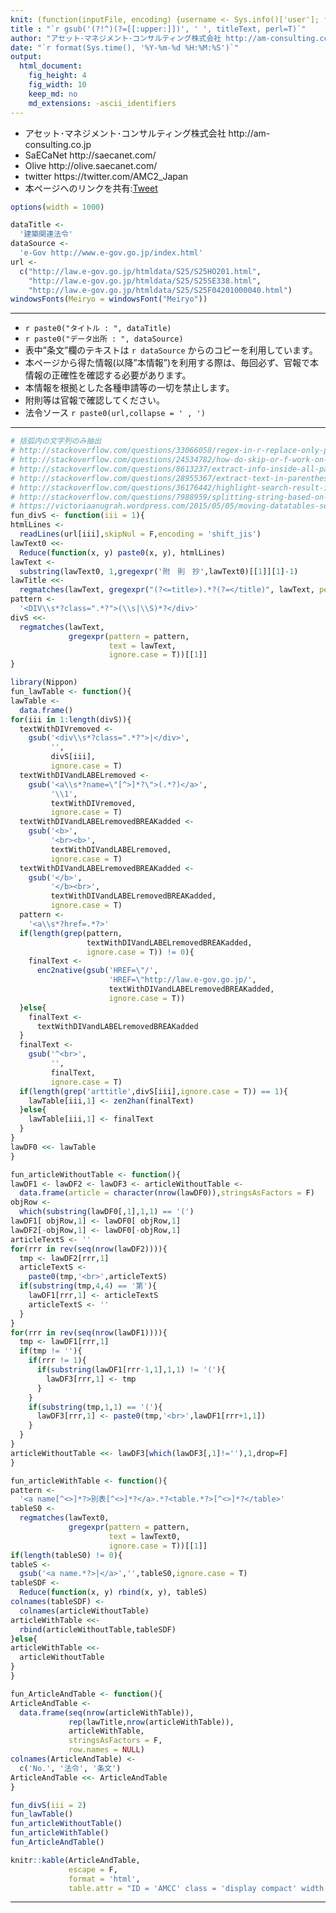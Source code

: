 ```yaml
---
knit: (function(inputFile, encoding) {username <- Sys.info()['user']; fileName <- 'defaultPath.csv'; pathToFile <- paste0('C:/Users/', username,'/Desktop/pathToCSV/'); setwd(pathToFile); buf0 <- read.csv(fileName,header = F,skip = 0,stringsAsFactor = F,check.names = F,fileEncoding = 'utf-8'); titleText <- c'ConstructionRelatedLawsInJapan'); rmarkdown::render(inputFile, encoding = encoding, output_file = paste0('C:/Users/',username,buf0[2,1],'charts/','am-consulting.co.jp-',titleText[1],'.html')) })
title : "`r gsub('(?!^)(?=[[:upper:]])', ' ', titleText, perl=T)`"
author: "アセット･マネジメント･コンサルティング株式会社 http://am-consulting.co.jp"
date: "`r format(Sys.time(), '%Y-%m-%d %H:%M:%S')`"
output: 
  html_document:
    fig_height: 4
    fig_width: 10
    keep_md: no
    md_extensions: -ascii_identifiers 
---
```

<link href="http://knowledgevault.saecanet.com/components/rmarkdown-html.css" rel="stylesheet">
<style>.main-container {max-width : 1000px;}</style>
<script src="http://knowledgevault.saecanet.com/components/JavascriptCode.js"></script>
<style>table { white-space: normal; }</style>

- アセット･マネジメント･コンサルティング株式会社 http://am-consulting.co.jp
- SaECaNet http://saecanet.com/
- Olive http://olive.saecanet.com/
- twitter https://twitter.com/AMC2_Japan
- 本ページへのリンクを共有:<a href="https://twitter.com/share" class="twitter-share-button" data-via="AMC2_Japan" data-size="large">Tweet</a> <script>!function(d,s,id){var js,fjs=d.getElementsByTagName(s)[0],p=/^http:/.test(d.location)?'http':'https';if(!d.getElementById(id)){js=d.createElement(s);js.id=id;js.src=p+'://platform.twitter.com/widgets.js';fjs.parentNode.insertBefore(js,fjs);}}(document, 'script', 'twitter-wjs');</script>

<script src="https://ajax.googleapis.com/ajax/libs/jquery/2.2.4/jquery.min.js"></script>
<link  href="https://cdn.datatables.net/1.10.12/css/jquery.dataTables.min.css" rel="stylesheet">
<script src="https://cdn.datatables.net/1.10.12/js/jquery.dataTables.min.js"></script>
<script src="https://bartaz.github.io/sandbox.js/jquery.highlight.js"></script>
<script src="https://cdn.datatables.net/plug-ins/1.10.12/features/searchHighlight/dataTables.searchHighlight.min.js"></script>
<link  href="https://cdn.datatables.net/plug-ins/1.10.12/features/searchHighlight/dataTables.searchHighlight.css" rel="stylesheet">
<script>
$(document).ready(function() {
  $('table').DataTable( {
    "dom"            : '<"top"pf>rt<"bottom"il><"clear">',
    "order"          : [[ 0, "asc" ]],
    "lengthMenu"     : [[1, 5, 10, -1],[1, 5, 10, "All"]],
    "searching"      : true,
    "paging"         : true,
    "ordering"       : true,
    "info"           : true,
    "scrollX"        : true,
    "retrieve"       : true,
    "searchHighlight": true
  } );
} );
</script>

<style>
.dataTables_wrapper .dataTables_filter {
float: left;
text-align: right;
}
.dataTables_wrapper .dataTables_paging {
float: right;
text-align: right;
}
.dataTables_wrapper .dataTables_length {
float: left;
}
.dataTables_wrapper .dataTables_info {
float: right;
text-align: right;
}
</style>

<!-- <div class="arttitle"></div> -->
<!-- <div class="item"></div> -->
<!-- <div class="number"></div> -->
<!-- <div class="paraX"></div> -->

```r
options(width = 1000)
```

```r
dataTitle <- 
  '建築関連法令'
dataSource <- 
  'e-Gov http://www.e-gov.go.jp/index.html'
url <- 
  c("http://law.e-gov.go.jp/htmldata/S25/S25HO201.html",
    "http://law.e-gov.go.jp/htmldata/S25/S25SE338.html",
    "http://law.e-gov.go.jp/htmldata/S25/S25F04201000040.html")
windowsFonts(Meiryo = windowsFont("Meiryo"))
```

***

- `r paste0("タイトル : ", dataTitle)`
- `r paste0("データ出所 : ", dataSource)`
- 表中"条文"欄のテキストは `r dataSource` からのコピーを利用しています。
- 本ページから得た情報(以降"本情報")を利用する際は、毎回必ず、官報で本情報の正確性を確認する必要があります。
- 本情報を根拠とした各種申請等の一切を禁止します。
- 附則等は官報で確認してください。
- 法令ソース `r paste0(url,collapse = ' , ')`

***

```r
# 括弧内の文字列のみ抽出
# http://stackoverflow.com/questions/33066058/regex-in-r-replace-only-part-of-a-pattern
# http://stackoverflow.com/questions/24534782/how-do-skip-or-f-work-on-regex
# http://stackoverflow.com/questions/8613237/extract-info-inside-all-parenthesis-in-r
# http://stackoverflow.com/questions/28955367/extract-text-in-parentheses-in-r?noredirect=1&lq=1
# http://stackoverflow.com/questions/36176442/highlight-search-result-in-datatables
# http://stackoverflow.com/questions/7988959/splitting-string-based-on-letters-case
# https://victoriaanugrah.wordpress.com/2015/05/05/moving-datatables-search-box-to-the-left-very-easy-steps/
fun_divS <- function(iii = 1){
htmlLines <- 
  readLines(url[iii],skipNul = F,encoding = 'shift_jis')
lawText0 <<- 
  Reduce(function(x, y) paste0(x, y), htmlLines)
lawText <-
  substring(lawText0, 1,gregexpr('附　則　抄',lawText0)[[1]][1]-1)
lawTitle <<-
  regmatches(lawText, gregexpr("(?<=title>).*?(?=</title)", lawText, perl=T, ignore.case = T))[[1]]
pattern <- 
  '<DIV\\s*?class=".*?">(\\s|\\S)*?</div>'
divS <<- 
  regmatches(lawText, 
             gregexpr(pattern = pattern,
                      text = lawText,
                      ignore.case = T))[[1]]
}
```

```r
library(Nippon)
fun_lawTable <- function(){
lawTable <- 
  data.frame()
for(iii in 1:length(divS)){
  textWithDIVremoved <-
    gsub('<div\\s*?class=".*?">|</div>',
         '',
         divS[iii],
         ignore.case = T)
  textWithDIVandLABELremoved <-
    gsub('<a\\s*?name=\"[^>]*?\">(.*?)</a>',
         '\\1',
         textWithDIVremoved,
         ignore.case = T)
  textWithDIVandLABELremovedBREAKadded <-
    gsub('<b>',
         '<br><b>',
         textWithDIVandLABELremoved,
         ignore.case = T)
  textWithDIVandLABELremovedBREAKadded <-
    gsub('</b>',
         '</b><br>',
         textWithDIVandLABELremovedBREAKadded,
         ignore.case = T)
  pattern <-
    '<a\\s*?href=.*?>'
  if(length(grep(pattern,
                 textWithDIVandLABELremovedBREAKadded,
                 ignore.case = T)) != 0){
    finalText <-
      enc2native(gsub('HREF=\"/',
                      'HREF=\"http://law.e-gov.go.jp/',
                      textWithDIVandLABELremovedBREAKadded,
                      ignore.case = T))
  }else{
    finalText <- 
      textWithDIVandLABELremovedBREAKadded
  }
  finalText <- 
    gsub('^<br>',
         '',
         finalText,
         ignore.case = T)
  if(length(grep('arttitle',divS[iii],ignore.case = T)) == 1){
    lawTable[iii,1] <- zen2han(finalText)
  }else{
    lawTable[iii,1] <- finalText
  }
}
lawDF0 <<- lawTable
}
```

```r
fun_articleWithoutTable <- function(){
lawDF1 <- lawDF2 <- lawDF3 <- articleWithoutTable <- 
  data.frame(article = character(nrow(lawDF0)),stringsAsFactors = F)
objRow <-
  which(substring(lawDF0[,1],1,1) == '(')
lawDF1[ objRow,1] <- lawDF0[ objRow,1]
lawDF2[-objRow,1] <- lawDF0[-objRow,1]
articleTextS <- ''
for(rrr in rev(seq(nrow(lawDF2)))){
  tmp <- lawDF2[rrr,1]
  articleTextS <-
    paste0(tmp,'<br>',articleTextS)
  if(substring(tmp,4,4) == '第'){
    lawDF1[rrr,1] <- articleTextS
    articleTextS <- ''
  }
}
for(rrr in rev(seq(nrow(lawDF1)))){
  tmp <- lawDF1[rrr,1]
  if(tmp != ''){
    if(rrr != 1){
      if(substring(lawDF1[rrr-1,1],1,1) != '('){
        lawDF3[rrr,1] <- tmp
      }
    }
    if(substring(tmp,1,1) == '('){
      lawDF3[rrr,1] <- paste0(tmp,'<br>',lawDF1[rrr+1,1])
    }
  }
}
articleWithoutTable <<- lawDF3[which(lawDF3[,1]!=''),1,drop=F]
}
```

```r
fun_articleWithTable <- function(){
pattern <- 
  '<a name[^<>]*?>別表[^<>]*?</a>.*?<table.*?>[^<>]*?</table>'
tableS0 <- 
  regmatches(lawText0, 
             gregexpr(pattern = pattern,
                      text = lawText0,
                      ignore.case = T))[[1]]
if(length(tableS0) != 0){
tableS <- 
  gsub('<a name.*?>|</a>','',tableS0,ignore.case = T)
tableSDF <- 
  Reduce(function(x, y) rbind(x, y), tableS)
colnames(tableSDF) <- 
  colnames(articleWithoutTable)
articleWithTable <<-
  rbind(articleWithoutTable,tableSDF)
}else{
articleWithTable <<-
  articleWithoutTable
}
}
```

```r
fun_ArticleAndTable <- function(){
ArticleAndTable <- 
  data.frame(seq(nrow(articleWithTable)),
             rep(lawTitle,nrow(articleWithTable)),
             articleWithTable,
             stringsAsFactors = F,
             row.names = NULL)
colnames(ArticleAndTable) <-
  c('No.', '法令', '条文')
ArticleAndTable <<- ArticleAndTable
}
```

```r
fun_divS(iii = 2)
fun_lawTable()
fun_articleWithoutTable()
fun_articleWithTable()
fun_ArticleAndTable()
```

```r
knitr::kable(ArticleAndTable,
             escape = F,
             format = 'html',
             table.attr = "ID = 'AMCC' class = 'display compact' width = '100%'")
```

***
<script>MakeNegative()</script>
<script>
  (function(i,s,o,g,r,a,m){i['GoogleAnalyticsObject']=r;i[r]=i[r]||function(){
  (i[r].q=i[r].q||[]).push(arguments)},i[r].l=1*new Date();a=s.createElement(o),
  m=s.getElementsByTagName(o)[0];a.async=1;a.src=g;m.parentNode.insertBefore(a,m)
  })(window,document,'script','https://www.google-analytics.com/analytics.js','ga');

  ga('create', 'UA-3077339-5', 'auto');
  ga('send', 'pageview');

</script>
